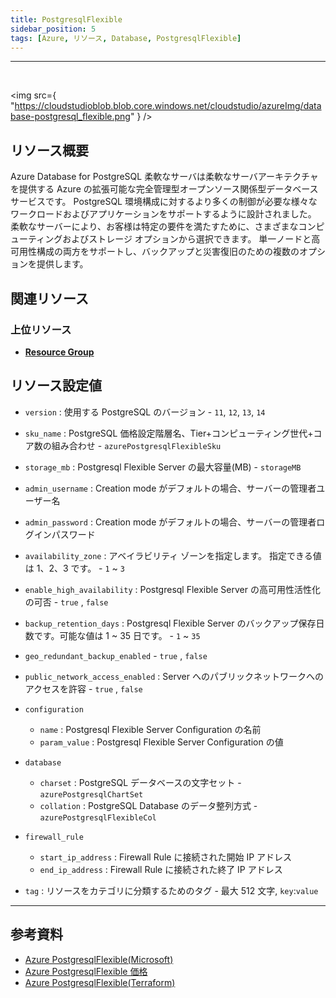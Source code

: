 ```yaml
---
title: PostgresqlFlexible
sidebar_position: 5
tags: [Azure, リソース, Database, PostgresqlFlexible]
---
```


<hr />
<br />

<img
    src={
        "https://cloudstudioblob.blob.core.windows.net/cloudstudio/azureImg/database-postgresql_flexible.png"
    }
/>

## リソース概要

Azure Database for PostgreSQL 柔軟なサーバは柔軟なサーバアーキテクチャを提供する Azure の拡張可能な完全管理型オープンソース関係型データベースサービスです。
PostgreSQL 環境構成に対するより多くの制御が必要な様々なワークロードおよびアプリケーションをサポートするように設計されました。
柔軟なサーバーにより、お客様は特定の要件を満たすために、さまざまなコンピューティングおよびストレージ オプションから選択できます。
単一ノードと高可用性構成の両方をサポートし、バックアップと災害復旧のための複数のオプションを提供します。

## 関連リソース

### 上位リソース

-   [**Resource Group**](https://docs.cstudio.app/docs/resource/azure/Base/ResourceGroup)

## リソース設定値

-   `version` : 使用する PostgreSQL のバージョン - `11`, `12`, `13`, `14`

-   `sku_name` : PostgreSQL 価格設定階層名、Tier+コンピューティング世代+コア数の組み合わせ - `azurePostgresqlFlexibleSku`

-   `storage_mb` : Postgresql Flexible Server の最大容量(MB) - `storageMB`

-   `admin_username` : Creation mode がデフォルトの場合、サーバーの管理者ユーザー名

-   `admin_password` : Creation mode がデフォルトの場合、サーバーの管理者ログインパスワード

-   `availability_zone` : アベイラビリティ ゾーンを指定します。 指定できる値は 1、2、3 です。 - `1` ~ `3`

-   `enable_high_availability` : Postgresql Flexible Server の高可用性活性化の可否 - `true` , `false`

-   `backup_retention_days` : Postgresql Flexible Server のバックアップ保存日数です。可能な値は 1 ~ 35 日です。 - `1` ~ `35`

-   `geo_redundant_backup_enabled` - `true` , `false`

-   `public_network_access_enabled` : Server へのパブリックネットワークへのアクセスを許容 - `true` , `false`

-   `configuration`

    -   `name` : Postgresql Flexible Server Configuration の名前
    -   `param_value` : Postgresql Flexible Server Configuration の値

-   `database`

    -   `charset` : PostgreSQL データベースの文字セット - `azurePostgresqlChartSet`
    -   `collation` : PostgreSQL Database のデータ整列方式 - `azurePostgresqlFlexibleCol`

-   `firewall_rule`

    -   `start_ip_address` : Firewall Rule に接続された開始 IP アドレス
    -   `end_ip_address` : Firewall Rule に接続された終了 IP アドレス

-   `tag` : リソースをカテゴリに分類するためのタグ - 最大 512 文字, `key`:`value`

---

## 参考資料

-   [Azure PostgresqlFlexible(Microsoft)](https://learn.microsoft.com/ko-kr/azure/postgresql/flexible-server/overview)
-   [Azure PostgresqlFlexible 価格](https://azure.microsoft.com/ko-kr/pricing/details/postgresql/flexible-server/)
-   [Azure PostgresqlFlexible(Terraform)](https://registry.terraform.io/providers/hashicorp/azurerm/latest/docs/resources/postgresql_flexible_server)

